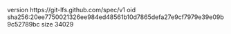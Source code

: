 version https://git-lfs.github.com/spec/v1
oid sha256:20ee7750021326ee984ed48561b10d7865defa27e9cf7979e39e09b9c52789bc
size 34029

